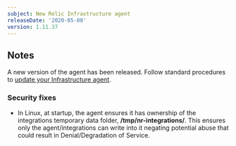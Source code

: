 ```yaml
---
subject: New Relic Infrastructure agent
releaseDate: '2020-05-08'
version: 1.11.37
---
```


## Notes

A new version of the agent has been released. Follow standard procedures to [update your Infrastructure agent](/docs/infrastructure/new-relic-infrastructure/installation/update-infrastructure-agent).

### Security fixes

* In Linux, at startup, the agent ensures it has ownership of the integrations temporary data folder, **/tmp/nr-integrations/**. This ensures only the agent/integrations can write into it negating potential abuse that could result in Denial/Degradation of Service.
